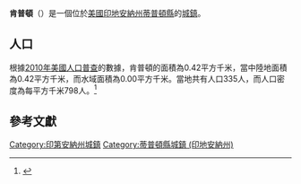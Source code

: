 {{noteTA
|G1=USState
|G2=地名
|G3=Unit
}}
{{Infobox settlement
|name            = 肯普頓
|native_name = Kempton
|settlement_type          = [[鎮|城鎮]]
|image_skyline            = Tipton County Indiana Incorporated and Unincorporated areas Kempton Highlighted 1839366.svg
|imagesize                = 250px
|image_map                = 
|mapsize                  = 
|subdivision_type         = [[世界政區索引|國家]]
|subdivision_type1        = [[美国州份|州份]]
|subdivision_type2        = [[印地安納州行政區劃|縣]]
|subdivision_name         = [[美国|美国]]
|subdivision_name1        = [[印地安納州|印地安納州]]
|subdivision_name2        = [[蒂普頓縣_(印地安納州)|蒂普頓縣]]
|elevation_ft             = 919
|elevation_m              = 280
|timezone                 = [[北美东部时区|CST]]
|area_total_km2           = 0.42
|area_land_km2            = 0.42
|area_water_km2           = 0.00
|area_total_sq_mi         = 
|area_land_sq_mi          = 
|area_water_sq_mi         = 
|population_as_of         = [[2010年美國人口普查|2010]]
|population_footnotes     = 
|population_total         = 335
|population_density_km2   = auto
|population_density_sq_mi = auto
|utc_offset               = -5
|coordinates              = {{coord|40|17|15|N|86|13|48|W|display=inline,title}}
| coor_pinpoint           = 
| coordinates_footnotes   = 
|timezone_DST             = EDT
|utc_offset_DST           = -4
|postal_code_type         = [[美國郵區編號|郵區編號]]
|postal_code              = 46049
|area_code                = {{link-en|电话区号765|Area code 765|765}}
|blank_name = [[地名信息系统|GNIS ID]]
|blank_info = 437234<ref name="GNIS">{{cite gnis|437234|Kempton}}</ref>
}}
'''肯普頓'''（{{lang-en|Kempton}}）是一個位於[[美國|美國]][[印地安納州|印地安納州]][[蒂普頓縣_(印地安納州)|蒂普頓縣]]的[[鎮|城鎮]]。

== 人口 ==
根據[[2010年美國人口普查|2010年美國人口普查]]的數據，肯普頓的面積為0.42平方千米，當中陸地面積為0.42平方千米，而水域面積為0.00平方千米。當地共有人口335人，而人口密度為每平方千米798人。<ref name="GR8">{{cite web|url=http://factfinder2.census.gov|publisher=[[美国人口调查局|美国人口调查局]]|accessdate=2011-05-14|title=American FactFinder|archive-date=2013-09-11|archive-url=https://web.archive.org/web/20130911234518/http://factfinder2.census.gov/|dead-url=no}}</ref>

== 參考文獻 ==
{{reflist}}
{{蒂普頓縣 (印地安納州)}}
{{Indiana-geo-stub}}
{{DEFAULTSORT:Kempton, Indiana}}
[[Category:印第安納州城鎮|Category:印第安納州城鎮]]
[[Category:蒂普頓縣城鎮_(印地安納州)|Category:蒂普頓縣城鎮 (印地安納州)]]